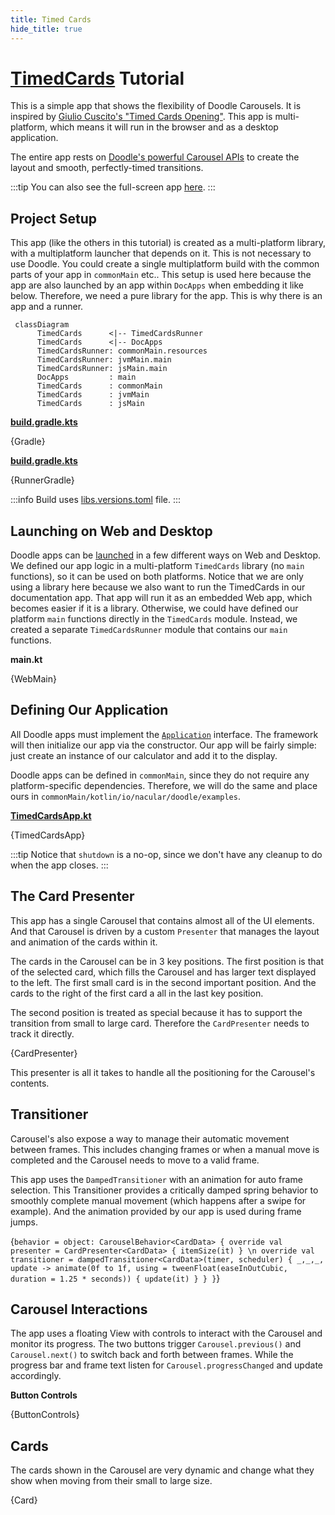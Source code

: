 ```yaml
---
title: Timed Cards
hide_title: true
---
```




# [TimedCards](https://github.com/nacular/doodle-tutorials/tree/master/TimedCards) Tutorial

This is a simple app that shows the flexibility of Doodle Carousels. It is inspired by [Giulio Cuscito's "Timed Cards Opening"](https://dribbble.com/shots/11012652--Timed-Cards-Opening). This app is multi-platform, which means it will run in the browser and as a desktop application.

The entire app rests on [Doodle's powerful Carousel APIs](https://nacular.github.io/doodle/docs/ui_components/overview#carousel) to create the layout and smooth, perfectly-timed transitions.

<DoodleCodeBlock function="timedCards" height="538.875" />

:::tip
You can also see the full-screen app [here](https://nacular.github.io/doodle-tutorials/timedcards).
:::

## Project Setup

This app (like the others in this tutorial) is created as a multi-platform library, with a multiplatform launcher that depends on it.
This is not necessary to use Doodle. You could create a single multiplatform build with the common parts of your app
in `commonMain` etc.. This setup is used here because the app are also launched by an app within `DocApps` when embedding it
like below. Therefore, we need a pure library for the app. This is why there is an app and a runner.

```mermaid
 classDiagram
      TimedCards      <|-- TimedCardsRunner
      TimedCards      <|-- DocApps
      TimedCardsRunner: commonMain.resources
      TimedCardsRunner: jvmMain.main
      TimedCardsRunner: jsMain.main
      DocApps         : main
      TimedCards      : commonMain
      TimedCards      : jvmMain
      TimedCards      : jsMain
```

<Tabs>
<TabItem value="TimedCards">

[**build.gradle.kts**](https://github.com/nacular/doodle-tutorials/blob/master/TimedCards/build.gradle.kts)

<KPlayground>{Gradle}</KPlayground>

</TabItem>
<TabItem value="TimedCardsRunner">

[**build.gradle.kts**](https://github.com/nacular/doodle-tutorials/blob/master/TimedCardsRunner/build.gradle.kts)

<KPlayground>{RunnerGradle}</KPlayground>

</TabItem>
</Tabs>

:::info
Build uses [libs.versions.toml](https://github.com/nacular/doodle-tutorials/blob/master/gradle/libs.versions.toml) file.
:::

## Launching on Web and Desktop

Doodle apps can be [launched](https://nacular.github.io/doodle/docs/applications) in a few different ways on Web and Desktop. We defined our app logic in a multi-platform `TimedCards` library (no `main` functions), so it can be used on both platforms. Notice that we are only using a library here because we also want to run the TimedCards in our documentation app. That app will run it as an embedded Web app, which becomes easier if it is a library. Otherwise, we could have defined our platform `main` functions directly in the `TimedCards` module. Instead, we created a separate `TimedCardsRunner` module that contains our `main` functions.

**main.kt**

<KPlayground>{WebMain}</KPlayground>

## Defining Our Application

All Doodle apps must implement the [`Application`](https://nacular.github.io/doodle/docs/applications) interface. The framework will then initialize our app via the constructor. Our app will be fairly simple: just create an instance of our calculator and add it to the display.

Doodle apps can be defined in `commonMain`, since they do not require any platform-specific dependencies. Therefore, we will do
the same and place ours in `commonMain/kotlin/io/nacular/doodle/examples`.

[**TimedCardsApp.kt**](https://github.com/nacular/doodle-tutorials/blob/master/TimedCards/src/commonMain/kotlin/io/nacular/doodle/examples/TimedCardsApp.kt#L43)

<KPlayground>{TimedCardsApp}</KPlayground>

:::tip
Notice that `shutdown` is a no-op, since we don't have any cleanup to do when the app closes.
:::

## The Card Presenter

This app has a single Carousel that contains almost all of the UI elements. And that Carousel is driven by a custom `Presenter` that manages the layout and animation of the cards within it.

The cards in the Carousel can be in 3 key positions. The first position is that of the selected card, which fills the Carousel and has larger text displayed to the left. The first small card is in the second important position. And the cards to the right of the first card a all in the last key position.

The second position is treated as special because it has to support the transition from small to large card. Therefore the `CardPresenter` needs to track it directly.

<KPlayground>{CardPresenter}</KPlayground>

This presenter is all it takes to handle all the positioning for the Carousel's contents.

## Transitioner

Carousel's also expose a way to manage their automatic movement between frames. This includes changing frames or when a manual move is completed and the Carousel needs to move to a valid frame.

This app uses the `DampedTransitioner` with an animation for auto frame selection. This Transitioner provides a critically damped spring behavior to smoothly complete manual movement (which happens after a swipe for example). And the animation provided by our app is used during frame jumps.

<KPlayground>{`
behavior = object: CarouselBehavior<CardData> {
    override val presenter = CardPresenter<CardData> { itemSize(it) }
\n
    override val transitioner = dampedTransitioner<CardData>(timer, scheduler) { _,_,_, update ->
        animate(0f to 1f, using = tweenFloat(easeInOutCubic, duration = 1.25 * seconds)) {
            update(it)
        }
    }
}
`}</KPlayground>

## Carousel Interactions

The app uses a floating View with controls to interact with the Carousel and monitor its progress. The two buttons trigger `Carousel.previous()` and `Carousel.next()` to switch back and forth between frames. While the progress bar and frame text listen for `Carousel.progressChanged` and update accordingly.

**Button Controls**

<KPlayground>{ButtonControls}</KPlayground>

## Cards

The cards shown in the Carousel are very dynamic and change what they show when moving from their small to large size.

<KPlayground>{Card}</KPlayground>